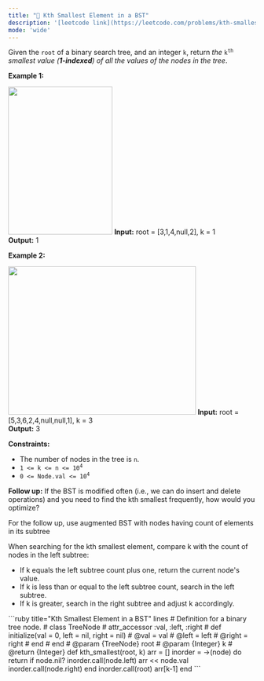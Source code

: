 ```yaml
---
title: "🧀 Kth Smallest Element in a BST"
description: '[leetcode link](https://leetcode.com/problems/kth-smallest-element-in-a-bst/description/)'
mode: 'wide'
---
```

<Tabs>
  <Tab title="Question" icon="circle-question" iconType="regular">
    <Card>
      <p>Given the <code>root</code> of a binary search tree, and an integer <code>k</code>, return <em>the</em> <code>k<sup>th</sup></code> <em>smallest value (<strong>1-indexed</strong>) of all the values of the nodes in the tree</em>.</p>   <p><strong class="example">Example 1:</strong></p> <img alt="" src="https://assets.leetcode.com/uploads/2021/01/28/kthtree1.jpg" style="width: 212px; height: 301px;" />  <strong>Input:</strong> root = [3,1,4,null,2], k = 1 <br/> <strong>Output:</strong> 1   <p><strong class="example">Example 2:</strong></p> <img alt="" src="https://assets.leetcode.com/uploads/2021/01/28/kthtree2.jpg" style="width: 382px; height: 302px;" />  <strong>Input:</strong> root = [5,3,6,2,4,null,null,1], k = 3 <br/> <strong>Output:</strong> 3    <p><strong>Constraints:</strong></p>  <ul>  <li>The number of nodes in the tree is <code>n</code>.</li>  <li><code>1 &lt;= k &lt;= n &lt;= 10<sup>4</sup></code></li>  <li><code>0 &lt;= Node.val &lt;= 10<sup>4</sup></code></li> </ul>   <p><strong>Follow up:</strong> If the BST is modified often (i.e., we can do insert and delete operations) and you need to find the kth smallest frequently, how would you optimize?</p> 
    </Card>
  </Tab>
  <Tab title="Solution" icon="lightbulb" iconType="regular" >
    <Card>
      For the follow up, use augmented BST with nodes having count of elements in its subtree


When searching for the kth smallest element, compare k with the count of nodes in the left subtree:
* If  k equals the left subtree count plus one, return the current node's value.
* If k is less than or equal to the left subtree count, search in the left subtree.
* If k is greater, search in the right subtree and adjust k accordingly.
</Card>
  <Expandable title="code">
    <CodeGroup dropdown>
```ruby title="Kth Smallest Element in a BST" lines
# Definition for a binary tree node.
# class TreeNode
#     attr_accessor :val, :left, :right
#     def initialize(val = 0, left = nil, right = nil)
#         @val = val
#         @left = left
#         @right = right
#     end
# end
# @param {TreeNode} root
# @param {Integer} k
# @return {Integer}
def kth_smallest(root, k)
  arr =  []
  inorder = ->(node) do
    return if node.nil?
    inorder.call(node.left)
    arr << node.val
    inorder.call(node.right)
  end
  inorder.call(root)
  arr[k-1]
end
```
    </CodeGroup>
  </Expandable>
  </Tab>
</Tabs>